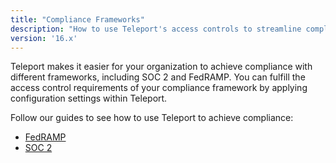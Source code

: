 ```yaml
---
title: "Compliance Frameworks"
description: "How to use Teleport's access controls to streamline compliance without sacrificing productivity."
version: '16.x'
---
```


Teleport makes it easier for your organization to achieve compliance with
different frameworks, including SOC 2 and FedRAMP. You can fulfill the access
control requirements of your compliance framework by applying configuration
settings within Teleport.

Follow our guides to see how to use Teleport to achieve compliance:

- [FedRAMP](/ver/16.x/access-controls/compliance-frameworks/fedramp)
- [SOC 2](/ver/16.x/access-controls/compliance-frameworks/soc2)
